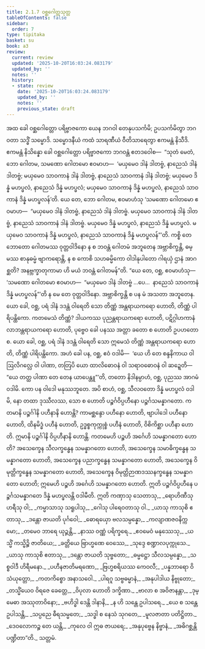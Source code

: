 ```yaml
---
title: 2.1.7 ဝစ္ဆဂေါတ္တသုတ္တ
tableOfContents: false
sidebar:
  order: 7
type: tipitaka
basket: su
book: a3
review:
  current: review
  updated: '2025-10-20T16:03:24.083179'
  updated_by: ''
  notes: ''
  history:
  - state: review
    date: '2025-10-20T16:03:24.083179'
    updated_by: ''
    notes: ''
    previous_state: draft
---
```



<DynamicBreadcrumb />


<ReviewStatus review={frontmatter.review} showDetails={true} />

<HypothesisAnnotation frontmatter={frontmatter} />

<Division number="58" book="a3" e="ch" v="15" p="161">

<Paragraph number="352" book="a3">
အထ ခေါ ဝစ္ဆဂေါတ္တော ပရိဗ္ဗာဇကော ယေန ဘဂဝါ တေနုပသင်္ကမိ; ဥပသင်္ကမိတွာ ဘဂဝတာ သဒ္ဓိံ သမ္မောဒိ. သမ္မောဒနီယံ ကထံ သာရဏီယံ ဝီတိသာရေတွာ ဧကမန္တံ နိသီဒိ. ဧကမန္တံ နိသိန္နော ခေါ ဝစ္ဆဂေါတ္တော ပရိဗ္ဗာဇကော ဘဂဝန္တံ ဧတဒဝေါစ—  “သုတံ မေတံ, ဘော ဂေါတမ, သမဏော ဂေါတမော ဧဝမာဟ—  ‘မယှမေဝ ဒါနံ ဒါတဗ္ဗံ, နာညေသံ ဒါနံ ဒါတဗ္ဗံ; မယှမေဝ သာဝကာနံ ဒါနံ ဒါတဗ္ဗံ, နာညေသံ သာဝကာနံ ဒါနံ ဒါတဗ္ဗံ; မယှမေဝ ဒိန္နံ မဟပ္ဖလံ, နာညေသံ ဒိန္နံ မဟပ္ဖလံ; မယှမေဝ သာဝကာနံ ဒိန္နံ မဟပ္ဖလံ, နာညေသံ သာဝကာနံ ဒိန္နံ မဟပ္ဖလန်’တိ. ယေ တေ, ဘော ဂေါတမ, ဧဝမာဟံသု ‘သမဏော ဂေါတမော ဧဝမာဟ—  “မယှမေဝ ဒါနံ ဒါတဗ္ဗံ, နာညေသံ ဒါနံ ဒါတဗ္ဗံ. မယှမေဝ သာဝကာနံ ဒါနံ ဒါတဗ္ဗံ, နာညေသံ သာဝကာနံ ဒါနံ ဒါတဗ္ဗံ. မယှမေဝ ဒိန္နံ မဟပ္ဖလံ, နာညေသံ ဒိန္နံ မဟပ္ဖလံ. မယှမေဝ သာဝကာနံ ဒိန္နံ မဟပ္ဖလံ, နာညေသံ သာဝကာနံ ဒိန္နံ မဟပ္ဖလန်”’တိ. ကစ္စိ တေ ဘောတော ဂေါတမဿ ဝုတ္တဝါဒိနော န စ ဘဝန္တံ ဂေါတမံ အဘူတေန အဗ္ဘာစိက္ခန္တိ, ဓမ္မဿ စာနုဓမ္မံ ဗျာကရောန္တိ, န စ ကောစိ သဟဓမ္မိကော ဝါဒါနုပါတော ဂါရယှံ ဌာနံ အာဂစ္ဆတိ? အနဗ္ဘက္ခာတုကာမာ ဟိ မယံ ဘဝန္တံ ဂေါတမန်”တိ.
</Paragraph>

<Paragraph number="353" book="a3">
“ယေ တေ, ဝစ္ဆ, ဧဝမာဟံသု—  ‘သမဏော ဂေါတမော ဧဝမာဟ—  “မယှမေဝ ဒါနံ ဒါတဗ္ဗံ …ပေ…  နာညေသံ သာဝကာနံ ဒိန္နံ မဟပ္ဖလန်”’တိ န မေ တေ ဝုတ္တဝါဒိနော. အဗ္ဘာစိက္ခန္တိ စ ပန မံ အသတာ အဘူတေန. ယော ခေါ, ဝစ္ဆ, ပရံ ဒါနံ ဒဒန္တံ ဝါရေတိ သော တိဏ္ဏံ အန္တရာယကရော ဟောတိ, တိဏ္ဏံ ပါရိပန္ထိကော. ကတမေသံ တိဏ္ဏံ? ဒါယကဿ ပုညန္တရာယကရော ဟောတိ, ပဋိဂ္ဂါဟကာနံ လာဘန္တရာယကရော ဟောတိ, ပုဗ္ဗေဝ ခေါ ပနဿ အတ္တာ ခတော စ ဟောတိ ဥပဟတော စ. ယော ခေါ, ဝစ္ဆ, ပရံ ဒါနံ ဒဒန္တံ ဝါရေတိ သော ဣမေသံ တိဏ္ဏံ အန္တရာယကရော ဟောတိ, တိဏ္ဏံ ပါရိပန္ထိကော.
</Paragraph>

<Paragraph number="354" book="a3">
အဟံ ခေါ ပန, ဝစ္ဆ, ဧဝံ ဝဒါမိ—  ‘ယေ ဟိ တေ စန္ဒနိကာယ ဝါ ဩလိဂလ္လေ ဝါ ပါဏာ, တတြပိ ယော ထာလိဓောဝနံ ဝါ သရာဝဓောဝနံ ဝါ ဆဍ္ဍေတိ—  “ယေ တတ္ထ ပါဏာ တေ တေန ယာပေန္တူ”’တိ, တတော နိဒါနမ္ပာဟံ, ဝစ္ဆ, ပုညဿ အာဂမံ ဝဒါမိ. ကော ပန ဝါဒေါ မနုဿဘူတေ. အပိ စာဟံ, ဝစ္ဆ, သီလဝတော ဒိန္နံ မဟပ္ဖလံ ဝဒါမိ, နော တထာ ဒုဿီလဿ, သော စ ဟောတိ ပဉ္စင်္ဂဝိပ္ပဟီနော ပဉ္စင်္ဂသမန္နာဂတော.
</Paragraph>

<Paragraph number="355" book="a3">
ကတမာနိ ပဉ္စင်္ဂါနိ ပဟီနာနိ ဟောန္တိ? ကာမစ္ဆန္ဒော ပဟီနော ဟောတိ, ဗျာပါဒေါ ပဟီနော ဟောတိ, ထိနမိဒ္ဓံ ပဟီနံ ဟောတိ, ဥဒ္ဓစ္စကုက္ကုစ္စံ ပဟီနံ ဟောတိ, ဝိစိကိစ္ဆာ ပဟီနာ ဟောတိ. ဣမာနိ ပဉ္စင်္ဂါနိ ဝိပ္ပဟီနာနိ ဟောန္တိ.
</Paragraph>

<Paragraph number="356" book="a3">
ကတမေဟိ ပဉ္စဟိ အင်္ဂေဟိ သမန္နာဂတော ဟောတိ? အသေက္ခေန သီလက္ခန္ဓေန သမန္နာဂတော ဟောတိ, အသေက္ခေန သမာဓိက္ခန္ဓေန သမန္နာဂတော ဟောတိ, အသေက္ခေန ပညာက္ခန္ဓေန သမန္နာဂတော ဟောတိ, အသေက္ခေန ဝိမုတ္တိက္ခန္ဓေန သမန္နာဂတော ဟောတိ, အသေက္ခေန ဝိမုတ္တိဉာဏဒဿနက္ခန္ဓေန သမန္နာဂတော ဟောတိ; ဣမေဟိ ပဉ္စဟိ အင်္ဂေဟိ သမန္နာဂတော ဟောတိ. ဣတိ ပဉ္စင်္ဂဝိပ္ပဟီနေ ပဉ္စင်္ဂသမန္နာဂတေ ဒိန္နံ မဟပ္ဖလန္တိ ဝဒါမီတိ.
</Paragraph>

<Paragraph number="357" type="verses" book="a3">
ဣတိ ကဏှာသု သေတာသု,_  
_ရောဟိဏီသု ဟရီသု ဝါ;_  
_ကမ္မာသာသု သရူပါသု,_  
_ဂေါသု ပါရေဝတာသု ဝါ._  

</Paragraph>

<Paragraph number="358" type="verses" book="a3">
_ယာသု ကာသုစိ ဧတာသု,_  
_ဒန္တော ဇာယတိ ပုင်္ဂဝေါ;_  
_ဓောရယှော ဗလသမ္ပန္နော,_  
_ကလျာဏဇဝနိက္ကမော;_  
_တမေဝ ဘာရေ ယုဉ္ဇန္တိ,_  
_နာဿ ဝဏ္ဏံ ပရိက္ခရေ._  

</Paragraph>

<Paragraph number="359" type="verses" book="a3">
_ဧဝမေဝံ မနုဿေသု,_  
_ယသ္မိံ ကသ္မိဉ္စိ ဇာတိယေ;_  
_ခတ္တိယေ ဗြာဟ္မဏေ ဝေဿေ,_  
_သုဒ္ဒေ စဏ္ဍာလပုက္ကုသေ._  

</Paragraph>

<Paragraph number="360" type="verses" book="a3">
_ယာသု ကာသုစိ ဧတာသု,_  
_ဒန္တော ဇာယတိ သုဗ္ဗတော;_  
_ဓမ္မဋ္ဌော သီလသမ္ပန္နော,_  
_သစ္စဝါဒီ ဟိရီမနော._  

</Paragraph>

<Paragraph number="361" type="verses" book="a3">
_ပဟီနဇာတိမရဏော,_  
_ဗြဟ္မစရိယဿ ကေဝလီ;_  
_ပန္နဘာရော ဝိသံယုတ္တော,_  
_ကတကိစ္စော အနာသဝေါ._  

</Paragraph>

<Paragraph number="362" type="verses" book="a3">
_ပါရဂူ သဗ္ဗဓမ္မာနံ,_  
_အနုပါဒါယ နိဗ္ဗုတော;_  
_တသ္မိံယေဝ ဝိရဇေ ခေတ္တေ,_  
_ဝိပုလာ ဟောတိ ဒက္ခိဏာ._  

</Paragraph>

<Paragraph number="363" type="verses" book="a3">
_ဗာလာ စ အဝိဇာနန္တာ,_  
_ဒုမ္မေဓာ အဿုတာဝိနော;_  
_ဗဟိဒ္ဓါ ဒေန္တိ ဒါနာနိ,_  
_န ဟိ သန္တေ ဥပါသရေ._  

</Paragraph>

<Paragraph number="364" type="verses" book="a3">
_ယေ စ သန္တေ ဥပါသန္တိ,_  
_သပ္ပညေ ဓီရသမ္မတေ;_  
_သဒ္ဓါ စ နေသံ သုဂတေ,_  
_မူလဇာတာ ပတိဋ္ဌိတာ._  

</Paragraph>

<Paragraph number="365" type="verses" book="a3">
_ဒေဝလောကဉ္စ တေ ယန္တိ,_  
_ကုလေ ဝါ ဣဓ ဇာယရေ;_  
_အနုပုဗ္ဗေန နိဗ္ဗာနံ,_  
_အဓိဂစ္ဆန္တိ ပဏ္ဍိတာ”တိ._  


</Paragraph>
</Division>

<Paragraph number="366" type="center" book="a3">
သတ္တမံ.
</Paragraph>